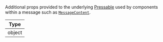Additional props provided to the underlying [Pressable](https://reactnative.dev/docs/pressable#props) used by components within a message such as [`MessageContent`](../../../../ui-components/message-content.mdx).

| Type   |
| ------ |
| object |
